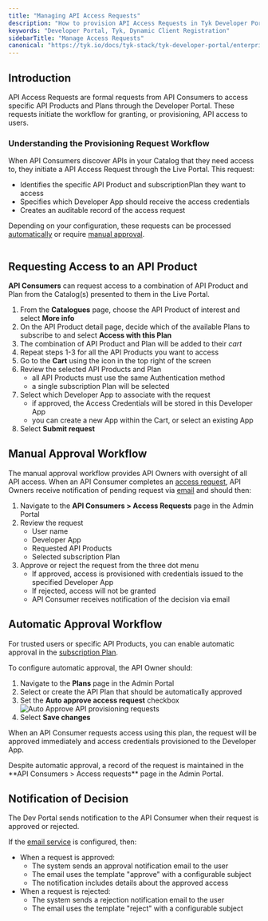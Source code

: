 ```yaml
---
title: "Managing API Access Requests"
description: "How to provision API Access Requests in Tyk Developer Portal"
keywords: "Developer Portal, Tyk, Dynamic Client Registration"
sidebarTitle: "Manage Access Requests"
canonical: "https://tyk.io/docs/tyk-stack/tyk-developer-portal/enterprise-developer-portal/api-access/approve-requests"
---
```


## Introduction

API Access Requests are formal requests from API Consumers to access specific API Products and Plans through the Developer Portal. These requests initiate the workflow for granting, or provisioning, API access to users.

### Understanding the Provisioning Request Workflow

When API Consumers discover APIs in your Catalog that they need access to, they initiate a API Access Request through the Live Portal. This request:

- Identifies the specific API Product and subscriptionPlan they want to access
- Specifies which Developer App should receive the access credentials
- Creates an auditable record of the access request

Depending on your configuration, these requests can be processed [automatically]() or require [manual approval](/nightly/tyk-stack/tyk-developer-portal/enterprise-developer-portal/api-access/approve-requests#manual-approval-workflow).

<img src="/img/dashboard/portal-management/enterprise-portal/portal-provisioning-flow.png" alt="" />


## Requesting Access to an API Product

**API Consumers** can request access to a combination of API Product and Plan from the Catalog(s) presented to them in the Live Portal.

1. From the **Catalogues** page, choose the API Product of interest and select **More info**
2. On the API Product detail page, decide which of the available Plans to subscribe to and select **Access with this Plan**
3. The combination of API Product and Plan will be added to their *cart*
4. Repeat steps 1-3 for all the API Products you want to access
5. Go to the **Cart** using the icon in the top right of the screen
6. Review the selected API Products and Plan
    - all API Products must use the same Authentication method
    - a single subscription Plan will be selected
7. Select which Developer App to associate with the request
    - if approved, the Access Credentials will be stored in this Developer App
    - you can create a new App within the Cart, or select an existing App
8. Select **Submit request**


## Manual Approval Workflow

The manual approval workflow provides API Owners with oversight of all API access. When an API Consumer completes an [access request](/nightly/tyk-stack/tyk-developer-portal/enterprise-developer-portal/api-access/approve-requests#requesting-access-to-an-api-product), API Owners receive notification of pending request via [email](/nightly/product-stack/tyk-enterprise-developer-portal/getting-started/setup-email-notifications) and should then:

1. Navigate to the **API Consumers > Access Requests** page in the Admin Portal
2. Review the request
    - User name
    - Developer App
    - Requested API Products
    - Selected subscription Plan
3. Approve or reject the request from the three dot menu
    - If approved, access is provisioned with credentials issued to the specified Developer App
    - If rejected, access will not be granted
    - API Consumer receives notification of the decision via email


## Automatic Approval Workflow

For trusted users or specific API Products, you can enable automatic approval in the [subscription Plan](/nightly/portal/api-plans#auto-approve-provisioning-requests).

To configure automatic approval, the API Owner should:

1. Navigate to the **Plans** page in the Admin Portal
2. Select or create the API Plan that should be automatically approved
3. Set the **Auto approve access request** checkbox
    <img src="/img/dashboard/portal-management/enterprise-portal/auto-approve-requests.png" alt="Auto Approve API provisioning requests" />
4. Select **Save changes**

When an API Consumer requests access using this plan, the request will be approved immediately and access credentials provisioned to the Developer App.


<Note>
Despite automatic approval, a record of the request is maintained in the **API Consumers > Access requests** page in the Admin Portal.
</Note>



## Notification of Decision

The Dev Portal sends notification to the API Consumer when their request is approved or rejected.

If the [email service](/nightly/product-stack/tyk-enterprise-developer-portal/getting-started/setup-email-notifications) is configured, then:

- When a request is approved:
    - The system sends an approval notification email to the user
    - The email uses the template "approve" with a configurable subject
    - The notification includes details about the approved access
- When a request is rejected:
    - The system sends a rejection notification email to the user
    - The email uses the template "reject" with a configurable subject

